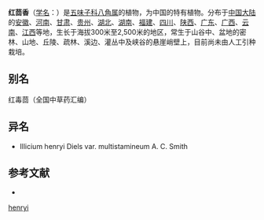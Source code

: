 {{Speciesbox
| status = 
| status_system = 
| image = Illicium henryi.jpg
| image_width = 250px
| taxon = Illicium henryi
| authority = [[Diels|Diels]], 1900
}}

'''红茴香'''（[[学名|学名]]：{{lang|la|''Illicium henryi''}}）是[[五味子科|五味子科]][[八角属|八角属]]的植物，为中国的特有植物。分布于[[中国大陆|中国大陆]]的[[安徽|安徽]]、[[河南|河南]]、[[甘肃|甘肃]]、[[贵州|贵州]]、[[湖北|湖北]]、[[湖南|湖南]]、[[福建|福建]]、[[四川|四川]]、[[陕西|陕西]]、[[广东|广东]]、[[广西|广西]]、[[云南|云南]]、[[江西|江西]]等地，生长于海拔300米至2,500米的地区，常生于山谷中、盆地的密林、山地、丘陵、疏林、溪边、灌丛中及峡谷的悬崖峭壁上，目前尚未由人工引种栽培。

== 别名 ==
红毒茴（全国中草药汇编）

== 异名 ==
* Illicium henryi Diels var. multistamineum A. C. Smith

== 参考文献 ==
<div class="references-small">
* {{cite web| url =http://www.bioinfo.cn/db05/KmzwSpecies.php?action=view&id=11288| title =红茴香| work =《中国高等植物数据库全库》| publisher =中国科学院微生物研究所| author =昆明植物研究所| accessdate =2009-02-24| deadurl =yes| archiveurl =https://web.archive.org/web/20160305030851/http://www.bioinfo.cn/db05/KmzwSpecies.php?action=view&id=11288| archivedate =2016-03-05}}
</div>
{{Taxonbar|from=Q1096405}}

[[Category:八角属|henryi]]


{{植物小作品}}